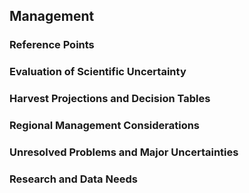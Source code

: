 ## Management


### Reference Points


### Evaluation of Scientific Uncertainty


### Harvest Projections and Decision Tables


### Regional Management Considerations

<!-- Add info about biomass north and south of 36 -->


### Unresolved Problems and Major Uncertainties


### Research and Data Needs
